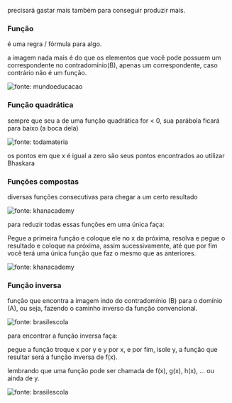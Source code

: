 





precisará gastar mais também para conseguir produzir mais.








### Função

é uma regra / fórmula para algo.

a imagem nada mais é do que os elementos que você pode possuem um
correspondente no contradomínio(B), apenas um correspondente, caso
contrário não é um função.

![fonte: mundoeducacao](image_2.png)








### Função quadrática

sempre que seu a de uma função quadrática for \< 0, sua parábola ficará
para baixo (a boca dela)

![fonte:
todamateria](https://cdn-images-1.medium.com/max/800/0*qnMwtJWGhvtq7TxJ)

os pontos em que x é igual a zero são seus pontos encontrados ao
utilizar Bhaskara








### Funções compostas

diversas funções consecutivas para chegar a um certo resultado

![fonte: khanacademy](image_3.png)

para reduzir todas essas funções em uma única faça:

Pegue a primeira função e coloque ele no x da próxima, resolva e pegue o
resultado e coloque na próxima, assim sucessivamente, até que por fim
você terá uma única função que faz o mesmo que as anteriores.

![fonte: khanacademy](image_4.png)








### Função inversa

função que encontra a imagem indo do contradomínio (B) para o domínio
(A), ou seja, fazendo o caminho inverso da função convencional.

![fonte: brasilescola](image_5.png)

para encontrar a função inversa faça:

pegue a função troque x por y e y por x, e por fim, isole y, a função
que resultar será a função inversa de f(x).

lembrando que uma função pode ser chamada de f(x), g(x), h(x), ... ou
ainda de y.

![fonte: brasilescola](image_6.png)


